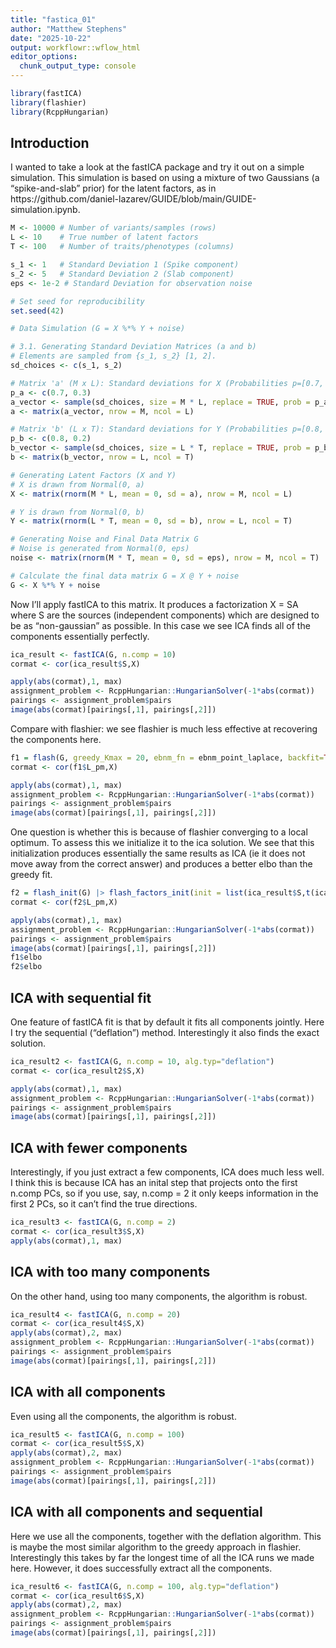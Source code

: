 ```yaml
---
title: "fastica_01"
author: "Matthew Stephens"
date: "2025-10-22"
output: workflowr::wflow_html
editor_options:
  chunk_output_type: console
---
```


```r
library(fastICA)
library(flashier)
library(RcppHungarian)
```

## Introduction

I wanted to take a look at the fastICA package and try it out on a simple simulation.
This simulation is based on using a mixture of two Gaussians (a "spike-and-slab" prior) for the latent factors, as in https://github.com/daniel-lazarev/GUIDE/blob/main/GUIDE-simulation.ipynb.


```r
M <- 10000 # Number of variants/samples (rows)
L <- 10    # True number of latent factors
T <- 100   # Number of traits/phenotypes (columns)

s_1 <- 1   # Standard Deviation 1 (Spike component)
s_2 <- 5   # Standard Deviation 2 (Slab component)
eps <- 1e-2 # Standard Deviation for observation noise 

# Set seed for reproducibility
set.seed(42)

# Data Simulation (G = X %*% Y + noise)

# 3.1. Generating Standard Deviation Matrices (a and b)
# Elements are sampled from {s_1, s_2} [1, 2].
sd_choices <- c(s_1, s_2)

# Matrix 'a' (M x L): Standard deviations for X (Probabilities p=[0.7, 0.3]) [4]
p_a <- c(0.7, 0.3)
a_vector <- sample(sd_choices, size = M * L, replace = TRUE, prob = p_a)
a <- matrix(a_vector, nrow = M, ncol = L)

# Matrix 'b' (L x T): Standard deviations for Y (Probabilities p=[0.8, 0.2]) [4]
p_b <- c(0.8, 0.2)
b_vector <- sample(sd_choices, size = L * T, replace = TRUE, prob = p_b)
b <- matrix(b_vector, nrow = L, ncol = T)

# Generating Latent Factors (X and Y)
# X is drawn from Normal(0, a)
X <- matrix(rnorm(M * L, mean = 0, sd = a), nrow = M, ncol = L)

# Y is drawn from Normal(0, b)
Y <- matrix(rnorm(L * T, mean = 0, sd = b), nrow = L, ncol = T)

# Generating Noise and Final Data Matrix G
# Noise is generated from Normal(0, eps)
noise <- matrix(rnorm(M * T, mean = 0, sd = eps), nrow = M, ncol = T)

# Calculate the final data matrix G = X @ Y + noise
G <- X %*% Y + noise
```

Now I'll apply fastICA to this matrix. It produces a factorization X = SA where S are the sources (independent components) which are designed to be as "non-gaussian" as possible. In this case we see ICA finds all of the components essentially 
perfectly.
```r
ica_result <- fastICA(G, n.comp = 10)
cormat <- cor(ica_result$S,X)

apply(abs(cormat),1, max)
assignment_problem <- RcppHungarian::HungarianSolver(-1*abs(cormat))
pairings <- assignment_problem$pairs
image(abs(cormat)[pairings[,1], pairings[,2]])
```

Compare with flashier: we see flashier is much less effective at recovering the components here.
```r
f1 = flash(G, greedy_Kmax = 20, ebnm_fn = ebnm_point_laplace, backfit=TRUE)
cormat <- cor(f1$L_pm,X)

apply(abs(cormat),1, max)
assignment_problem <- RcppHungarian::HungarianSolver(-1*abs(cormat))
pairings <- assignment_problem$pairs
image(abs(cormat)[pairings[,1], pairings[,2]])
```

One question is whether this is because of flashier converging to a local optimum. To assess this we initialize it to the ica solution. We see that this initialization produces essentially the same results as ICA (ie it does not move away from the correct answer) and produces a better elbo than the greedy fit. 
```r
f2 = flash_init(G) |> flash_factors_init(init = list(ica_result$S,t(ica_result$A)), ebnm_fn = ebnm_point_laplace) |> flash_backfit()
cormat <- cor(f2$L_pm,X)

apply(abs(cormat),1, max)
assignment_problem <- RcppHungarian::HungarianSolver(-1*abs(cormat))
pairings <- assignment_problem$pairs
image(abs(cormat)[pairings[,1], pairings[,2]])
f1$elbo
f2$elbo
```


## ICA with sequential fit

One feature of fastICA fit is that by default it fits all components jointly. Here I try the sequential ("deflation") method. Interestingly it also finds the exact solution. 
```r
ica_result2 <- fastICA(G, n.comp = 10, alg.typ="deflation")
cormat <- cor(ica_result2$S,X)

apply(abs(cormat),1, max)
assignment_problem <- RcppHungarian::HungarianSolver(-1*abs(cormat))
pairings <- assignment_problem$pairs
image(abs(cormat)[pairings[,1], pairings[,2]])
```

## ICA with fewer components

Interestingly, if you just extract a few components, ICA does much less well. I think this is because ICA has an inital step that projects onto the first n.comp PCs, so
if you use, say, n.comp = 2 it only keeps information in the first 2 PCs, so it can't find the true directions.
```r
ica_result3 <- fastICA(G, n.comp = 2)
cormat <- cor(ica_result3$S,X)
apply(abs(cormat),1, max)
```

## ICA with too many components
On the other hand, using too many components, the algorithm is robust.
```r
ica_result4 <- fastICA(G, n.comp = 20)
cormat <- cor(ica_result4$S,X)
apply(abs(cormat),2, max)
assignment_problem <- RcppHungarian::HungarianSolver(-1*abs(cormat))
pairings <- assignment_problem$pairs
image(abs(cormat)[pairings[,1], pairings[,2]])
```

## ICA with all components
Even using all the components, the algorithm is robust.
```r
ica_result5 <- fastICA(G, n.comp = 100)
cormat <- cor(ica_result5$S,X)
apply(abs(cormat),2, max)
assignment_problem <- RcppHungarian::HungarianSolver(-1*abs(cormat))
pairings <- assignment_problem$pairs
image(abs(cormat)[pairings[,1], pairings[,2]])
```

## ICA with all components and sequential

Here we use all the components, together with the deflation algorithm. This is maybe the most similar algorithm to the greedy approach in flashier. Interestingly this takes by far the longest time of all the ICA runs we made here. However, it does successfully extract all the components.
```r
ica_result6 <- fastICA(G, n.comp = 100, alg.typ="deflation")
cormat <- cor(ica_result6$S,X)
apply(abs(cormat),2, max)
assignment_problem <- RcppHungarian::HungarianSolver(-1*abs(cormat))
pairings <- assignment_problem$pairs
image(abs(cormat)[pairings[,1], pairings[,2]])
```
